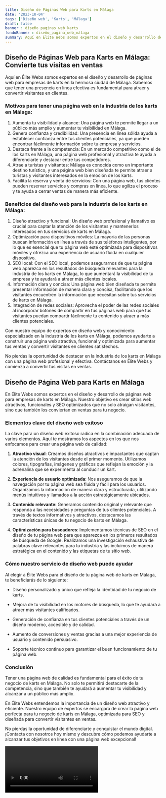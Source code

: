 ```yaml
---
title: Diseño de Páginas Web para Karts en Málaga
date: '2023-10-04'
tags: ['Diseño web', 'Karts', 'Málaga']
draft: false
banner : diseño_paginas_web_karts
fondoBanner : diseño_pagina_web_málaga
summary: Aquí en Élite Webs somos expertos en el diseño y desarrollo de páginas web para empresas de karts en la hermosa ciudad de Málaga. Sabemos que tener una presencia en línea efectiva es fundamental para atraer y convertir visitantes en clientes.
---
```


## Diseño de Páginas Web para Karts en Málaga: Convierte tus visitas en ventas

Aquí en Élite Webs somos expertos en el diseño y desarrollo de páginas web para empresas de karts en la hermosa ciudad de Málaga. Sabemos que tener una presencia en línea efectiva es fundamental para atraer y convertir visitantes en clientes.

### Motivos para tener una página web en la industria de los karts en Málaga:
1. Aumenta tu visibilidad y alcance: Una página web te permite llegar a un público más amplio y aumentar tu visibilidad en Málaga.
2. Genera confianza y credibilidad: Una presencia en línea sólida ayuda a establecer confianza entre tus clientes potenciales, ya que pueden encontrar fácilmente información sobre tu empresa y servicios.
3. Destaca frente a la competencia: En un mercado competitivo como el de los karts en Málaga, una página web profesional y atractiva te ayuda a diferenciarte y destacar entre tus competidores.
4. Atrae a turistas y visitantes: Málaga es conocida como un importante destino turístico, y una página web bien diseñada te permite atraer a turistas y visitantes interesados en la emoción de los karts.
5. Facilita la reserva y venta de servicios: Con una página web, tus clientes pueden reservar servicios y compras en línea, lo que agiliza el proceso y te ayuda a cerrar ventas de manera más eficiente.

### Beneficios del diseño web para la industria de los karts en Málaga:
1. Diseño atractivo y funcional: Un diseño web profesional y llamativo es crucial para captar la atención de los visitantes y mantenerlos interesados en tus servicios de karts en Málaga.
2. Optimización para dispositivos móviles: La mayoría de las personas buscan información en línea a través de sus teléfonos inteligentes, por lo que es esencial que tu página web esté optimizada para dispositivos móviles y ofrezca una experiencia de usuario fluida en cualquier dispositivo.
3. SEO local: Con el SEO local, podemos asegurarnos de que tu página web aparezca en los resultados de búsqueda relevantes para la industria de los karts en Málaga, lo que aumentará la visibilidad de tu empresa y te ayudará a atraer más clientes locales.
4. Información clara y concisa: Una página web bien diseñada te permite presentar información de manera clara y concisa, facilitando que los visitantes encuentren la información que necesitan sobre tus servicios de karts en Málaga.
5. Integración de redes sociales: Aprovecha el poder de las redes sociales al incorporar botones de compartir en tus páginas web para que tus visitantes puedan compartir fácilmente tu contenido y atraer a más clientes potenciales.

Con nuestro equipo de expertos en diseño web y conocimiento especializado en la industria de los karts en Málaga, podemos ayudarte a construir una página web atractiva, funcional y optimizada para aumentar tus ventas y convertir visitantes en clientes satisfechos.

No pierdas la oportunidad de destacar en la industria de los karts en Málaga con una página web profesional y efectiva. Contáctanos en Élite Webs y comienza a convertir tus visitas en ventas.

<GifSeo />

<Cta />

## Diseño de Página Web para Karts en Málaga

En Élite Webs somos expertos en el diseño y desarrollo de páginas web para empresas de karts en Málaga. Nuestro objetivo es crear sitios web atractivos, funcionales y SEO optimizados que no solo atraigan visitantes, sino que también los conviertan en ventas para tu negocio.

### Elementos clave del diseño web exitoso

La clave para un diseño web exitoso radica en la combinación adecuada de varios elementos. Aquí te mostramos los aspectos en los que nos enfocamos para crear una página web de calidad:

1. **Atractivo visual**: Creamos diseños atractivos e impactantes que captan la atención de los visitantes desde el primer momento. Utilizamos colores, tipografías, imágenes y gráficos que reflejan la emoción y la adrenalina que se experimenta al conducir un kart.

2. **Experiencia de usuario optimizada**: Nos aseguramos de que la navegación por tu página web sea fluida y fácil para los usuarios. Organizamos la información de manera clara y estructurada, utilizando menús intuitivos y llamados a la acción estratégicamente ubicados.

3. **Contenido relevante**: Generamos contenido original y relevante que responda a las necesidades y preguntas de tus clientes potenciales. A través de textos informativos y atractivos, destacamos las características únicas de tu negocio de karts en Málaga.

4. **Optimización para buscadores**: Implementamos técnicas de SEO en el diseño de tu página web para que aparezca en los primeros resultados de búsqueda de Google. Realizamos una investigación exhaustiva de palabras clave relevantes para tu industria y las incluimos de manera estratégica en el contenido y las etiquetas de tu sitio web.

### Cómo nuestro servicio de diseño web puede ayudar

Al elegir a Élite Webs para el diseño de tu página web de karts en Málaga, te beneficiarás de lo siguiente:

- Diseño personalizado y único que refleja la identidad de tu negocio de karts.

- Mejora de tu visibilidad en los motores de búsqueda, lo que te ayudará a atraer más visitantes calificados.

- Generación de confianza en tus clientes potenciales a través de un diseño moderno, accesible y de calidad.

- Aumento de conversiones y ventas gracias a una mejor experiencia de usuario y contenido persuasivo.

- Soporte técnico continuo para garantizar el buen funcionamiento de tu página web.

### Conclusión

Tener una página web de calidad es fundamental para el éxito de tu negocio de karts en Málaga. No solo te permitirá destacarte de la competencia, sino que también te ayudará a aumentar tu visibilidad y alcanzar a un público más amplio.

En Élite Webs entendemos la importancia de un diseño web atractivo y eficiente. Nuestro equipo de expertos se encargará de crear la página web perfecta para tu negocio de karts en Málaga, optimizada para SEO y diseñada para convertir visitantes en ventas.

No pierdas la oportunidad de diferenciarte y conquistar el mundo digital. ¡Contacta con nosotros hoy mismo y descubre cómo podemos ayudarte a alcanzar tus objetivos en línea con una página web excepcional!

<Video />

<CtaBot job='Karts' city='Málaga'/>

<Gmaps query='Málaga+españa+maps' />